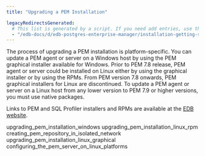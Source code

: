 ```yaml
---
title: "Upgrading a PEM Installation"

legacyRedirectsGenerated:
  # This list is generated by a script. If you need add entries, use the `legacyRedirects` key.
  - "/edb-docs/d/edb-postgres-enterprise-manager/installation-getting-started/upgrade-migration-guide/8.0/upgrading_pem_installation.html"
---
```


<div id="upgrading_pem_installation" class="registered_link"></div>

The process of upgrading a PEM installation is platform-specific. You can update a PEM agent or server on a Windows host by using the PEM graphical installer available for Windows. Prior to PEM 7.8 release, PEM agent or server could be installed on Linux either by using the graphical installer or by using the RPMs. From PEM version 7.8 onwards, PEM graphical installers for Linux are discontinued. To update a PEM agent or server on a Linux host from any lower version to PEM 7.9 or higher versions, you must use native packages.

Links to PEM and SQL Profiler installers and RPMs are available at the [EDB website](https://www.enterprisedb.com/downloads/edb-postgres-enterprise-manager).

<div class="toctree">

upgrading_pem_installation_windows upgrading_pem_installation_linux_rpm creating_pem_repository_in_isolated_network upgrading_pem_installation_linux_graphical configuring_the_pem_server_on_linux_platforms

</div>
